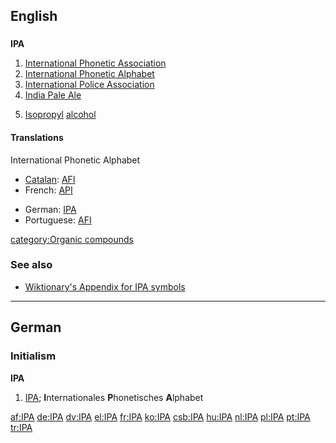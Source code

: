 {{see|ipa}}
==English==

==={{initialism}}===
'''IPA'''

# [[International Phonetic Association]]
# [[International Phonetic Alphabet]]
# [[International Police Association]]
# [[India Pale Ale]]
# {{italbrac|chemistry}} [[isopropyl|Isopropyl]] [[alcohol]]

====Translations====
;International Phonetic Alphabet
{{top}}
*[[Catalan]]: [[AFI]]
*French: [[API]]
{{mid}}
*German: [[IPA#German|IPA]]
*Portuguese: [[AFI]]
{{bottom}}

[[category:Organic compounds]]

===See also===
*[[Wiktionary:About International Phonetic Alphabet|Wiktionary's Appendix for IPA symbols]]

----

==German==
===Initialism===
'''IPA'''

#[[IPA#English|IPA]]; '''I'''nternationales '''P'''honetisches '''A'''lphabet

[[af:IPA]]
[[de:IPA]]
[[dv:IPA]]
[[el:IPA]]
[[fr:IPA]]
[[ko:IPA]]
[[csb:IPA]]
[[hu:IPA]]
[[nl:IPA]]
[[pl:IPA]]
[[pt:IPA]]
[[tr:IPA]]